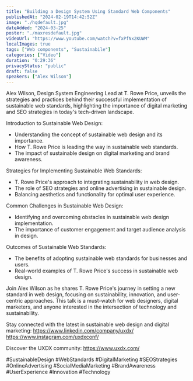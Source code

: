 ```yaml
---
title: "Building a Design System Using Standard Web Components"
publishedAt: "2024-02-19T14:42:52Z"
image: "./hqdefault.jpg"
dateAdded: "2024-03-25"
poster: "./maxresdefault.jpg"
videoUrl: "https://www.youtube.com/watch?v=fxPfNx2KUWM"
localImages: true
tags: ["Web components", "Sustainabile"]
categories: ["Video"]
duration: "0:29:36"
privacyStatus: "public"
draft: false
speakers: ["Alex Wilson"]
---
```

Alex Wilson, Design System Engineering Lead at T. Rowe Price, unveils the strategies and practices behind their successful implementation of sustainable web standards, highlighting the importance of digital marketing and SEO strategies in today's tech-driven landscape.

Introduction to Sustainable Web Design:
* Understanding the concept of sustainable web design and its importance.
* How T. Rowe Price is leading the way in sustainable web standards.
* The impact of sustainable design on digital marketing and brand awareness.

Strategies for Implementing Sustainable Web Standards:
* T. Rowe Price's approach to integrating sustainability in web design.
* The role of SEO strategies and online advertising in sustainable design.
* Balancing aesthetics and functionality for optimal user experience.

Common Challenges in Sustainable Web Design:
* Identifying and overcoming obstacles in sustainable web design implementation.
* The importance of customer engagement and target audience analysis in design.

Outcomes of Sustainable Web Standards:
* The benefits of adopting sustainable web standards for businesses and users.
* Real-world examples of T. Rowe Price's success in sustainable web design.

Join Alex Wilson as he shares T. Rowe Price's journey in setting a new standard in web design, focusing on sustainability, innovation, and user-centric approaches. This talk is a must-watch for web designers, digital marketers, and anyone interested in the intersection of technology and sustainability.

Stay connected with the latest in sustainable web design and digital marketing:
https://www.linkedin.com/company/uxdx/
https://www.instagram.com/uxdxconf/

Discover the UXDX community:
https://www.uxdx.com/

#SustainableDesign #WebStandards #DigitalMarketing #SEOStrategies #OnlineAdvertising #SocialMediaMarketing #BrandAwareness #UserExperience #Innovation #Technology
